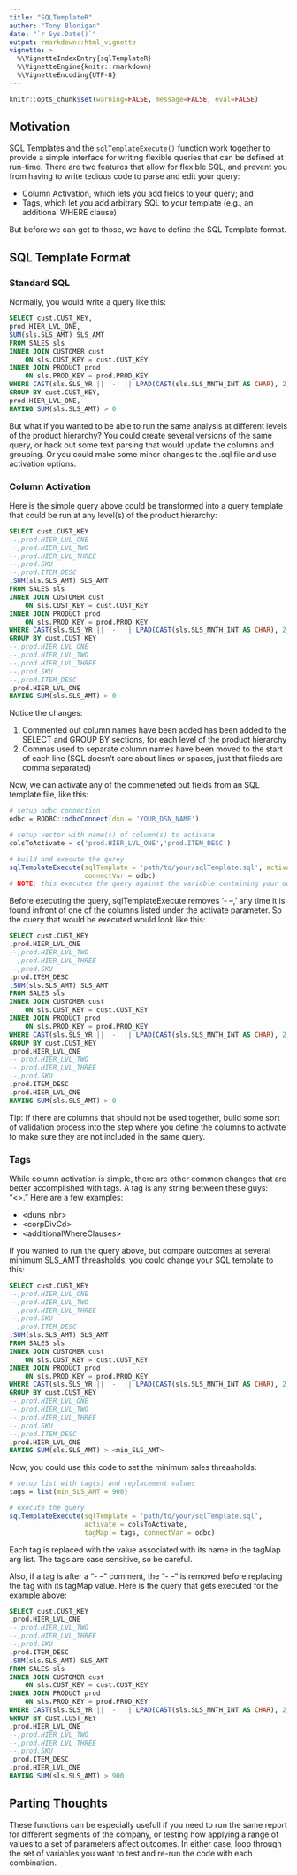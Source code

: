 ```yaml
---
title: "SQLTemplateR"
author: "Tony Blonigan"
date: "`r Sys.Date()`"
output: rmarkdown::html_vignette
vignette: >
  %\VignetteIndexEntry{sqlTemplateR}
  %\VignetteEngine{knitr::rmarkdown}
  %\VignetteEncoding{UTF-8}
---
```


```r
knitr::opts_chunk$set(warning=FALSE, message=FALSE, eval=FALSE)
```


## Motivation

SQL Templates and the `sqlTemplateExecute()` function work together to provide a simple interface for writing flexible queries that can be defined at run-time. There are two features that allow for flexible SQL, and prevent you from having to write tedious code to parse and edit your query:

* Column Activation, which lets you add fields to your query; and
* Tags, which let you add arbitrary SQL to your template (e.g., an additional WHERE clause)

But before we can get to those, we have to define the SQL Template format.

## SQL Template Format

### Standard SQL
Normally, you would write a query like this:

```sql
SELECT cust.CUST_KEY,
prod.HIER_LVL_ONE,
SUM(sls.SLS_AMT) SLS_AMT
FROM SALES sls
INNER JOIN CUSTOMER cust
    ON sls.CUST_KEY = cust.CUST_KEY
INNER JOIN PRODUCT prod
    ON sls.PROD_KEY = prod.PROD_KEY
WHERE CAST(sls.SLS_YR || '-' || LPAD(CAST(sls.SLS_MNTH_INT AS CHAR), 2, '0') || '-' || '01' AS DATE) > ADD_MONTHS(DATE, - 14)  
GROUP BY cust.CUST_KEY,
prod.HIER_LVL_ONE,
HAVING SUM(sls.SLS_AMT) > 0
```

But what if you wanted to be able to run the same analysis at different levels of the product hierarchy? You could create several versions of the same query, or hack out some text parsing that would update the columns and grouping. Or you could make some minor changes to the .sql file and use activation options.

### Column Activation

Here is the simple query above could be transformed into a query template that could be run at any level(s) of the product hierarchy:

```sql
SELECT cust.CUST_KEY
--,prod.HIER_LVL_ONE
--,prod.HIER_LVL_TWO
--,prod.HIER_LVL_THREE
--,prod.SKU
--,prod.ITEM_DESC
,SUM(sls.SLS_AMT) SLS_AMT
FROM SALES sls
INNER JOIN CUSTOMER cust
    ON sls.CUST_KEY = cust.CUST_KEY
INNER JOIN PRODUCT prod
    ON sls.PROD_KEY = prod.PROD_KEY
WHERE CAST(sls.SLS_YR || '-' || LPAD(CAST(sls.SLS_MNTH_INT AS CHAR), 2, '0') || '-' || '01' AS DATE) > ADD_MONTHS(DATE, - 14)  
GROUP BY cust.CUST_KEY
--,prod.HIER_LVL_ONE
--,prod.HIER_LVL_TWO
--,prod.HIER_LVL_THREE
--,prod.SKU
--,prod.ITEM_DESC
,prod.HIER_LVL_ONE
HAVING SUM(sls.SLS_AMT) > 0
```

Notice the changes:

1. Commented out column names have been added has been added to the SELECT and GROUP BY sections, for each level of the product hierarchy
2. Commas used to separate column names have been moved to the start of each line (SQL doesn’t care about lines or spaces, just that fileds are comma separated)

Now, we can activate any of the commeneted out fields from an SQL template file, like this:

```r
# setup odbc connection
odbc = RODBC::odbcConnect(dsn = 'YOUR_DSN_NAME')

# setup vector with name(s) of column(s) to activate
colsToActivate = c('prod.HIER_LVL_ONE','prod.ITEM_DESC')

# build and execute the qurey
sqlTemplateExecute(sqlTemplate = 'path/to/your/sqlTemplate.sql', activate = colsToActivate,
                   connectVar = odbc)
# NOTE: this executes the query against the variable containing your odbc connection.

```

Before executing the query, sqlTemplateExecute removes '- –,' any time it is found infront of one of the columns listed under the activate parameter. So the query that would be executed would look like this:

```sql
SELECT cust.CUST_KEY
,prod.HIER_LVL_ONE
--,prod.HIER_LVL_TWO
--,prod.HIER_LVL_THREE
--,prod.SKU
,prod.ITEM_DESC
,SUM(sls.SLS_AMT) SLS_AMT
FROM SALES sls
INNER JOIN CUSTOMER cust
    ON sls.CUST_KEY = cust.CUST_KEY
INNER JOIN PRODUCT prod
    ON sls.PROD_KEY = prod.PROD_KEY
WHERE CAST(sls.SLS_YR || '-' || LPAD(CAST(sls.SLS_MNTH_INT AS CHAR), 2, '0') || '-' || '01' AS DATE) > ADD_MONTHS(DATE, - 14)  
GROUP BY cust.CUST_KEY
,prod.HIER_LVL_ONE
--,prod.HIER_LVL_TWO
--,prod.HIER_LVL_THREE
--,prod.SKU
,prod.ITEM_DESC
,prod.HIER_LVL_ONE
HAVING SUM(sls.SLS_AMT) > 0
```

Tip: If there are columns that should not be used together, build some sort of validation process into the step where you define the columns to activate to make sure they are not included in the same query.

### Tags

While column activation is simple, there are other common changes that are better accomplished with tags. A tag is any string between these guys: “<>.” Here are a few examples: 

* \<duns_nbr\> 
* \<corpDivCd\> 
* \<additionalWhereClauses\>

If you wanted to run the query above, but compare outcomes at several minimum SLS_AMT threasholds, you could change your SQL template to this:

```sql
SELECT cust.CUST_KEY
--,prod.HIER_LVL_ONE
--,prod.HIER_LVL_TWO
--,prod.HIER_LVL_THREE
--,prod.SKU
--,prod.ITEM_DESC
,SUM(sls.SLS_AMT) SLS_AMT
FROM SALES sls
INNER JOIN CUSTOMER cust
    ON sls.CUST_KEY = cust.CUST_KEY
INNER JOIN PRODUCT prod
    ON sls.PROD_KEY = prod.PROD_KEY
WHERE CAST(sls.SLS_YR || '-' || LPAD(CAST(sls.SLS_MNTH_INT AS CHAR), 2, '0') || '-' || '01' AS DATE) > ADD_MONTHS(DATE, - 14)  
GROUP BY cust.CUST_KEY
--,prod.HIER_LVL_ONE
--,prod.HIER_LVL_TWO
--,prod.HIER_LVL_THREE
--,prod.SKU
--,prod.ITEM_DESC
,prod.HIER_LVL_ONE
HAVING SUM(sls.SLS_AMT) > <min_SLS_AMT>
```

Now, you could use this code to set the minimum sales threasholds:

```r
# setup list with tag(s) and replacement values
tags = list(min_SLS_AMT = 900)

# execute the query
sqlTemplateExecute(sqlTemplate = 'path/to/your/sqlTemplate.sql', 
                   activate = colsToActivate,
                   tagMap = tags, connectVar = odbc)
```

Each tag is replaced with the value associated with its name in the tagMap arg list. The tags are case sensitive, so be careful.

Also, if a tag is after a "- –" comment, the "- –" is removed before replacing the tag with its tagMap value. Here is the query that gets executed for the example above:

```sql
SELECT cust.CUST_KEY
,prod.HIER_LVL_ONE
--,prod.HIER_LVL_TWO
--,prod.HIER_LVL_THREE
--,prod.SKU
,prod.ITEM_DESC
,SUM(sls.SLS_AMT) SLS_AMT
FROM SALES sls
INNER JOIN CUSTOMER cust
    ON sls.CUST_KEY = cust.CUST_KEY
INNER JOIN PRODUCT prod
    ON sls.PROD_KEY = prod.PROD_KEY
WHERE CAST(sls.SLS_YR || '-' || LPAD(CAST(sls.SLS_MNTH_INT AS CHAR), 2, '0') || '-' || '01' AS DATE) > ADD_MONTHS(DATE, - 14)  
GROUP BY cust.CUST_KEY
,prod.HIER_LVL_ONE
--,prod.HIER_LVL_TWO
--,prod.HIER_LVL_THREE
--,prod.SKU
,prod.ITEM_DESC
,prod.HIER_LVL_ONE
HAVING SUM(sls.SLS_AMT) > 900
```

## Parting Thoughts
These functions can be especially usefull if you need to run the same report for different segments of the company, or testing how applying a range of values to a set of parameters affect outcomes. In either case, loop through the set of variables you want to test and re-run the code with each combination.
